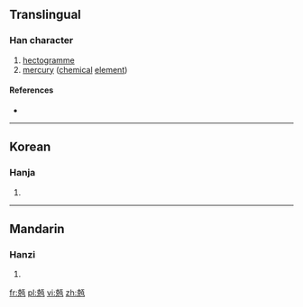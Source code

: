 ==Translingual==

===Han character===
{{Han char|rn=10|rad=儿|as=11|sn=13|four=|canj=十山一日 (JUMA)|ids=⿺[[克]][[百]]}}

# [[hectogramme]]
# [[mercury]] ([[chemical]] [[element]])

====References====
* {{Han ref|kx=0125.211|dkj=01394|dj=0266.060|hdz=10274.031|uh=5161|ud=20833|bh=A25D|bd=41565}}

----

==Korean==

===Hanja===
{{ko-hanja|hangeul=백|rv=baek|mr=paek}}

# {{defn|lang=ko|sort=儿11}}

----

==Mandarin==

===Hanzi===
{{cmn-hanzi|pin=[[bǎikè]] ([[bai4]] [[ke3]])|wg=bai<sup>4</sup>ke<sup>3</sup>}}

# {{defn|lang=cmn|sort=儿11}}

[[fr:兡]]
[[pl:兡]]
[[vi:兡]]
[[zh:兡]]